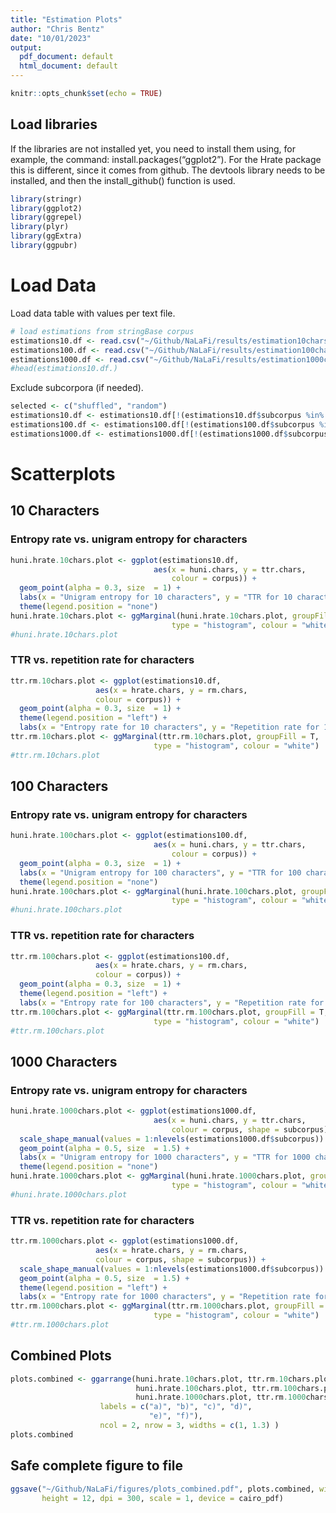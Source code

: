 ```yaml
---
title: "Estimation Plots"
author: "Chris Bentz"
date: "10/01/2023"
output:
  pdf_document: default
  html_document: default
---
```


```r
knitr::opts_chunk$set(echo = TRUE)
```

## Load libraries
If the libraries are not installed yet, you need to install them using, for example, the command: install.packages("ggplot2"). For the Hrate package this is different, since it comes from github. The devtools library needs to be installed, and then the install_github() function is used.
```r
library(stringr)
library(ggplot2)
library(ggrepel)
library(plyr)
library(ggExtra)
library(ggpubr)
```

# Load Data
Load data table with values per text file. 
```r
# load estimations from stringBase corpus
estimations10.df <- read.csv("~/Github/NaLaFi/results/estimation10chars.csv")
estimations100.df <- read.csv("~/Github/NaLaFi/results/estimation100chars.csv")
estimations1000.df <- read.csv("~/Github/NaLaFi/results/estimation1000chars.csv")
#head(estimations10.df.)
```

Exclude subcorpora (if needed).
```r
selected <- c("shuffled", "random")
estimations10.df <- estimations10.df[!(estimations10.df$subcorpus %in% selected), ]
estimations100.df <- estimations100.df[!(estimations100.df$subcorpus %in% selected), ]
estimations1000.df <- estimations1000.df[!(estimations1000.df$subcorpus %in% selected), ]
```

# Scatterplots

## 10 Characters

### Entropy rate vs. unigram entropy for characters 
```r
huni.hrate.10chars.plot <- ggplot(estimations10.df, 
                                aes(x = huni.chars, y = ttr.chars, 
                                    colour = corpus)) + 
  geom_point(alpha = 0.3, size  = 1) +
  labs(x = "Unigram entropy for 10 characters", y = "TTR for 10 characters") +
  theme(legend.position = "none") 
huni.hrate.10chars.plot <- ggMarginal(huni.hrate.10chars.plot, groupFill = T, 
                                    type = "histogram", colour = "white")
#huni.hrate.10chars.plot
```

### TTR vs. repetition rate for characters
```r
ttr.rm.10chars.plot <- ggplot(estimations10.df, 
                   aes(x = hrate.chars, y = rm.chars, 
                   colour = corpus)) + 
  geom_point(alpha = 0.3, size  = 1) +
  theme(legend.position = "left") +
  labs(x = "Entropy rate for 10 characters", y = "Repetition rate for 10 characters") 
ttr.rm.10chars.plot <- ggMarginal(ttr.rm.10chars.plot, groupFill = T, 
                                type = "histogram", colour = "white")
#ttr.rm.10chars.plot
```

## 100 Characters

### Entropy rate vs. unigram entropy for characters 
```r
huni.hrate.100chars.plot <- ggplot(estimations100.df, 
                                aes(x = huni.chars, y = ttr.chars, 
                                    colour = corpus)) + 
  geom_point(alpha = 0.3, size  = 1) +
  labs(x = "Unigram entropy for 100 characters", y = "TTR for 100 characters") +
  theme(legend.position = "none")
huni.hrate.100chars.plot <- ggMarginal(huni.hrate.100chars.plot, groupFill = T, 
                                    type = "histogram", colour = "white")
#huni.hrate.100chars.plot
```

### TTR vs. repetition rate for characters
```r
ttr.rm.100chars.plot <- ggplot(estimations100.df, 
                   aes(x = hrate.chars, y = rm.chars, 
                   colour = corpus)) + 
  geom_point(alpha = 0.3, size  = 1) +
  theme(legend.position = "left") +
  labs(x = "Entropy rate for 100 characters", y = "Repetition rate for 100 characters") 
ttr.rm.100chars.plot <- ggMarginal(ttr.rm.100chars.plot, groupFill = T, 
                                type = "histogram", colour = "white")
#ttr.rm.100chars.plot
```

## 1000 Characters

### Entropy rate vs. unigram entropy for characters 
```r
huni.hrate.1000chars.plot <- ggplot(estimations1000.df, 
                                aes(x = huni.chars, y = ttr.chars, 
                                    colour = corpus, shape = subcorpus)) +
  scale_shape_manual(values = 1:nlevels(estimations1000.df$subcorpus)) +
  geom_point(alpha = 0.5, size  = 1.5) +
  labs(x = "Unigram entropy for 1000 characters", y = "TTR for 1000 characters") +
  theme(legend.position = "none")
huni.hrate.1000chars.plot <- ggMarginal(huni.hrate.1000chars.plot, groupFill = T, 
                                    type = "histogram", colour = "white")
#huni.hrate.1000chars.plot
```

### TTR vs. repetition rate for characters
```r
ttr.rm.1000chars.plot <- ggplot(estimations1000.df, 
                   aes(x = hrate.chars, y = rm.chars, 
                   colour = corpus, shape = subcorpus)) + 
  scale_shape_manual(values = 1:nlevels(estimations1000.df$subcorpus)) +
  geom_point(alpha = 0.5, size  = 1.5) +
  theme(legend.position = "left") +
  labs(x = "Entropy rate for 1000 characters", y = "Repetition rate for 1000 characters") 
ttr.rm.1000chars.plot <- ggMarginal(ttr.rm.1000chars.plot, groupFill = T, 
                                type = "histogram", colour = "white")
#ttr.rm.1000chars.plot
```

## Combined Plots
```r
plots.combined <- ggarrange(huni.hrate.10chars.plot, ttr.rm.10chars.plot,
                            huni.hrate.100chars.plot, ttr.rm.100chars.plot,
                            huni.hrate.1000chars.plot, ttr.rm.1000chars.plot,
                    labels = c("a)", "b)", "c)", "d)", 
                               "e)", "f)"),
                    ncol = 2, nrow = 3, widths = c(1, 1.3) )
plots.combined
```

## Safe complete figure to file
```r
ggsave("~/Github/NaLaFi/figures/plots_combined.pdf", plots.combined, width = 10, 
       height = 12, dpi = 300, scale = 1, device = cairo_pdf)
```
